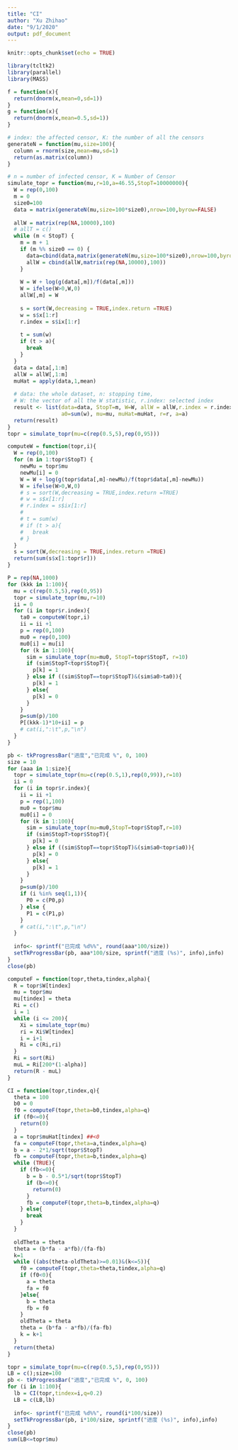 ```yaml
---
title: "CI"
author: "Xu Zhihao"
date: "9/1/2020"
output: pdf_document
---
```


```r
knitr::opts_chunk$set(echo = TRUE)
```


```r
library(tcltk2) 
library(parallel)
library(MASS)

f = function(x){
  return(dnorm(x,mean=0,sd=1))
}
g = function(x){
  return(dnorm(x,mean=0.5,sd=1))
}

# index: the affected censor, K: the number of all the censors
generateN = function(mu,size=100){
  column = rnorm(size,mean=mu,sd=1)
  return(as.matrix(column))
}

# n = number of infected censor, K = Number of Censor
simulate_topr = function(mu,r=10,a=46.55,StopT=10000000){
  W = rep(0,100)
  m = 0
  size0=100
  data = matrix(generateN(mu,size=100*size0),nrow=100,byrow=FALSE)
  
  allW = matrix(rep(NA,10000),100)
  # allT = c()
  while (m < StopT) {
    m = m + 1
    if (m %% size0 == 0) {
      data=cbind(data,matrix(generateN(mu,size=100*size0),nrow=100,byrow=FALSE))
      allW = cbind(allW,matrix(rep(NA,10000),100))
    }
    
    W = W + log(g(data[,m])/f(data[,m]))
    W = ifelse(W>0,W,0)
    allW[,m] = W
    
    s = sort(W,decreasing = TRUE,index.return =TRUE)
    w = s$x[1:r]
    r.index = s$ix[1:r]
    
    t = sum(w)
    if (t > a){
      break
    }
  }
  data = data[,1:m]
  allW = allW[,1:m]
  muHat = apply(data,1,mean)
  
  # data: the whole dataset, n: stopping time, 
  # W: the vector of all the W statistic, r.index: selected index
  result <- list(data=data, StopT=m, W=W, allW = allW,r.index = r.index, 
                 a0=sum(w), mu=mu, muHat=muHat, r=r, a=a)
  return(result)
}
topr = simulate_topr(mu=c(rep(0.5,5),rep(0,95)))
```




```r
computeW = function(topr,i){
  W = rep(0,100)
  for (m in 1:topr$StopT) {
    newMu = topr$mu
    newMu[i] = 0
    W = W + log(g(topr$data[,m]-newMu)/f(topr$data[,m]-newMu))
    W = ifelse(W>0,W,0)
    # s = sort(W,decreasing = TRUE,index.return =TRUE)
    # w = s$x[1:r]
    # r.index = s$ix[1:r]
    # 
    # t = sum(w)
    # if (t > a){
    #   break
    # }
  }
  s = sort(W,decreasing = TRUE,index.return =TRUE)
  return(sum(s$x[1:topr$r]))
}
```


```r
P = rep(NA,1000)
for (kkk in 1:100){
  mu = c(rep(0.5,5),rep(0,95))
  topr = simulate_topr(mu,r=10)
  ii = 0
  for (i in topr$r.index){
    ta0 = computeW(topr,i)
    ii = ii +1
    p = rep(0,100)
    mu0 = rep(0,100)
    mu0[i] = mu[i]
    for (k in 1:100){
      sim = simulate_topr(mu=mu0, StopT=topr$StopT, r=10)
      if (sim$StopT<topr$StopT){
        p[k] = 1
      } else if ((sim$StopT==topr$StopT)&(sim$a0>ta0)){
        p[k] = 1
      } else{
        p[k] = 0
      }
    }
    p=sum(p)/100
    P[(kkk-1)*10+ii] = p
    # cat(i,":\t",p,"\n")
  }
}

```


```r
pb <- tkProgressBar("进度","已完成 %", 0, 100)
size = 10
for (aaa in 1:size){
  topr = simulate_topr(mu=c(rep(0.5,1),rep(0,99)),r=10)
  ii = 0
  for (i in topr$r.index){
    ii = ii +1
    p = rep(1,100)
    mu0 = topr$mu
    mu0[i] = 0
    for (k in 1:100){
      sim = simulate_topr(mu=mu0,StopT=topr$StopT,r=10)
      if (sim$StopT>topr$StopT){
        p[k] = 0
      } else if ((sim$StopT==topr$StopT)&(sim$a0<topr$a0)){
        p[k] = 0
      } else{
        p[k] = 1
      }
    }
    p=sum(p)/100
    if (i %in% seq(1,1)){
      P0 = c(P0,p)
    } else {
      P1 = c(P1,p)
    }
    # cat(i,":\t",p,"\n")
  }
  
  info<- sprintf("已完成 %d%%", round(aaa*100/size))
  setTkProgressBar(pb, aaa*100/size, sprintf("进度 (%s)", info),info)
}
close(pb)
```






































```r
computeF = function(topr,theta,tindex,alpha){
  R = topr$W[tindex]
  mu = topr$mu
  mu[tindex] = theta
  Ri = c()
  i = 1
  while (i <= 200){
    Xi = simulate_topr(mu)
    ri = Xi$W[tindex]
    i = i+1
    Ri = c(Ri,ri)
  }
  Ri = sort(Ri)
  muL = Ri[200*(1-alpha)]
  return(R - muL)
}

CI = function(topr,tindex,q){
  theta = 100
  b0 = 0
  f0 = computeF(topr,theta=b0,tindex,alpha=q)
  if (f0<=0){
    return(0)
  }
  a = topr$muHat[tindex] ##<0
  fa = computeF(topr,theta=a,tindex,alpha=q)
  b = a - 2*1/sqrt(topr$StopT)
  fb = computeF(topr,theta=b,tindex,alpha=q)
  while (TRUE){
    if (fb<=0){
      b = b - 0.5*1/sqrt(topr$StopT)
      if (b<=0){
        return(0)
      }
      fb = computeF(topr,theta=b,tindex,alpha=q)
    } else{
      break
    }
  }
  
  oldTheta = theta
  theta = (b*fa - a*fb)/(fa-fb)
  k=1
  while ((abs(theta-oldTheta)>=0.01)&(k<=5)){
    f0 = computeF(topr,theta=theta,tindex,alpha=q)
    if (f0<0){
      a = theta
      fa = f0
    }else{
      b = theta
      fb = f0
    }
    oldTheta = theta
    theta = (b*fa - a*fb)/(fa-fb)
    k = k+1
  }
  return(theta)
}
```



```r
topr = simulate_topr(mu=c(rep(0.5,5),rep(0,95)))
LB = c();size=100
pb <- tkProgressBar("进度","已完成 %", 0, 100)
for (i in 1:100){
  lb = CI(topr,tindex=i,q=0.2)
  LB = c(LB,lb)
  
  info<- sprintf("已完成 %d%%", round(i*100/size))
  setTkProgressBar(pb, i*100/size, sprintf("进度 (%s)", info),info)
}
close(pb)
sum(LB<=topr$mu)
```
